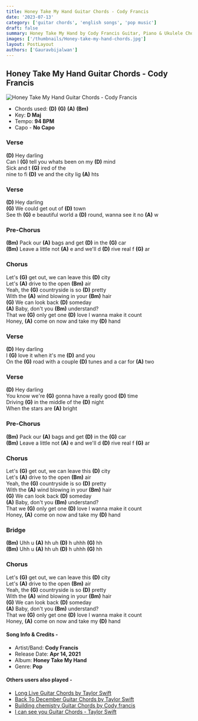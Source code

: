 ```yaml
---
title: Honey Take My Hand Guitar Chords - Cody Francis
date: '2023-07-13'
category: ['guitar chords', 'english songs', 'pop music']
draft: false
summary: Honey Take My Hand by Cody Francis Guitar, Piano & Ukulele Chords, Chords used - (D) (G) (A) (Bm),  Key - D major
images: ['/thumbnails/Honey-take-my-hand-chords.jpg']
layout: PostLayout
authors: ['Gauravbijalwan']
---
```


## Honey Take My Hand Guitar Chords - Cody Francis

![Honey Take My Hand Guitar Chords - Cody Francis](/thumbnails/Honey-take-my-hand-chords.jpg)

- Chords used: **(D)** **(G)** **(A)** **(Bm)**
- Key: **D Maj**
- Tempo: **94 BPM**
- Capo - **No Capo**

### Verse

**(D)** Hey darling\
Can I **(G)** tell you whats been on my **(D)** mind\
Sick and t **(G)** ired of the\
nine to fi **(D)** ve and the city lig **(A)** hts

### Verse

**(D)** Hey darling\
**(G)** We could get out of **(D)** town\
See th **(G)** e beautiful world a **(D)** round, wanna see it no **(A)** w

### Pre-Chorus

**(Bm)** Pack our **(A)** bags and get **(D)** in the **(G)** car\
**(Bm)** Leave a little not **(A)** e and we'll d **(D)** rive real f **(G)** ar

### Chorus

Let's **(G)** get out, we can leave this **(D)** city\
Let's **(A)** drive to the open **(Bm)** air\
Yeah, the **(G)** countryside is so **(D)** pretty\
With the **(A)** wind blowing in your **(Bm)** hair\
**(G)** We can look back **(D)** someday\
**(A)** Baby, don't you **(Bm)** understand?\
That we **(G)** only get one **(D)** love I wanna make it count\
Honey, **(A)** come on now and take my **(D)** hand

### Verse

**(D)** Hey darling\
I **(G)** love it when it's me **(D)** and you\
On the **(G)** road with a couple **(D)** tunes and a car for **(A)** two

### Verse

**(D)** Hey darling\
You know we're **(G)** gonna have a really good **(D)** time\
Driving **(G)** in the middle of the **(D)** night\
When the stars are **(A)** bright

### Pre-Chorus

**(Bm)** Pack our **(A)** bags and get **(D)** in the **(G)** car\
**(Bm)** Leave a little not **(A)** e and we'll d **(D)** rive real f **(G)** ar

### Chorus

Let's **(G)** get out, we can leave this **(D)** city\
Let's **(A)** drive to the open **(Bm)** air\
Yeah, the **(G)** countryside is so **(D)** pretty\
With the **(A)** wind blowing in your **(Bm)** hair\
**(G)** We can look back **(D)** someday\
**(A)** Baby, don't you **(Bm)** understand?\
That we **(G)** only get one **(D)** love I wanna make it count\
Honey, **(A)** come on now and take my **(D)** hand

### Bridge

**(Bm)** Uhh u **(A)** hh uh **(D)** h uhhh **(G)** hh\
**(Bm)** Uhh u **(A)** hh uh **(D)** h uhhh **(G)** hh

### Chorus

Let's **(G)** get out, we can leave this **(D)** city\
Let's **(A)** drive to the open **(Bm)** air\
Yeah, the **(G)** countryside is so **(D)** pretty\
With the **(A)** wind blowing in your **(Bm)** hair\
**(G)** We can look back **(D)** someday\
**(A)** Baby, don't you **(Bm)** understand?\
That we **(G)** only get one **(D)** love I wanna make it count\
Honey, **(A)** come on now and take my **(D)** hand

#### Song Info & Credits -

- Artist/Band: **Cody Francis**
- Release Date: **Apr 14, 2021**
- Album: **Honey Take My Hand**
- Genre: **Pop**

#### Others users also played -

- [Long Live Guitar Chords by Taylor Swift](https://www.chordsco.com/chords/Long-live-guitar-chords-by-taylor-swift)
- [Back To December Guitar Chords by Taylor Swift](https://www.chordsco.com/chords/back-to-december-guitar-chords-by-taylor-swift)
- [Building chemistry Guitar Chords by Cody francis](https://www.chordsco.com/chords/building-chemistry-guitar-chords-by-cody-francis)
- [I can see you Guitar Chords - Taylor Swift](https://www.chordsco.com/chords/i-can-see-you-guitar-chords-taylor-swift)

